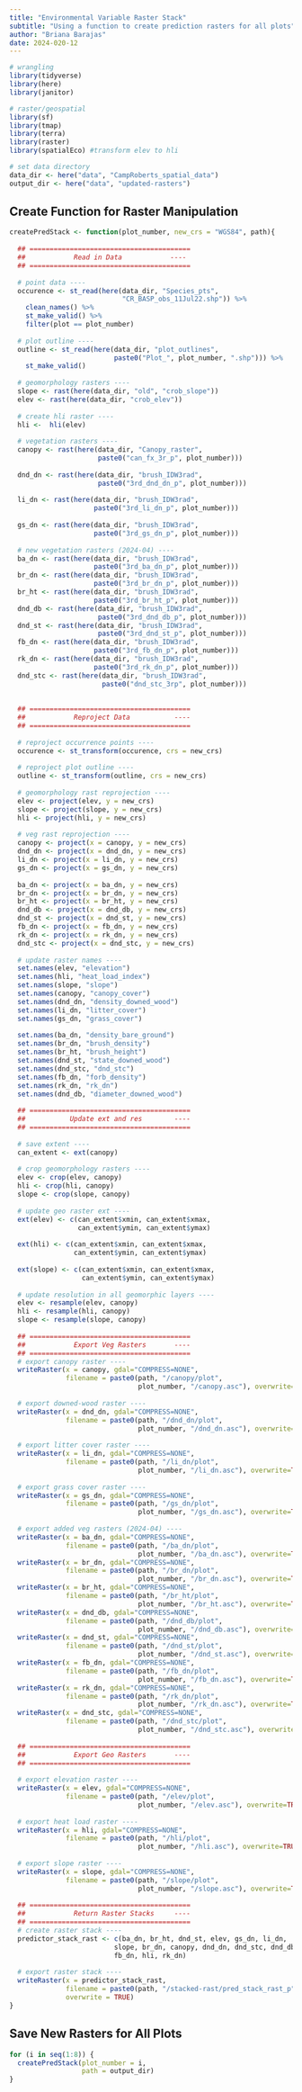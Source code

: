 ```yaml
---
title: "Environmental Variable Raster Stack"
subtitle: "Using a function to create prediction rasters for all plots"
author: "Briana Barajas"
date: 2024-020-12
---
```


```r
# wrangling
library(tidyverse)
library(here)
library(janitor)

# raster/geospatial
library(sf)
library(tmap)
library(terra)
library(raster)
library(spatialEco) #transform elev to hli

# set data directory
data_dir <- here("data", "CampRoberts_spatial_data")
output_dir <- here("data", "updated-rasters")
```

## Create Function for Raster Manipulation

```r
createPredStack <- function(plot_number, new_crs = "WGS84", path){
  
  ## ========================================
  ##            Read in Data            ----
  ## ========================================
  
  # point data ----
  occurence <- st_read(here(data_dir, "Species_pts",
                            "CR_BASP_obs_11Jul22.shp")) %>% 
    clean_names() %>% 
    st_make_valid() %>% 
    filter(plot == plot_number)
  
  # plot outline ----
  outline <- st_read(here(data_dir, "plot_outlines", 
                          paste0("Plot_", plot_number, ".shp"))) %>%
    st_make_valid()
  
  # geomorphology rasters ----
  slope <- rast(here(data_dir, "old", "crob_slope"))
  elev <- rast(here(data_dir, "crob_elev"))
  
  # create hli raster ----
  hli <-  hli(elev)
  
  # vegetation rasters ----
  canopy <- rast(here(data_dir, "Canopy_raster",
                      paste0("can_fx_3r_p", plot_number)))
  
  dnd_dn <- rast(here(data_dir, "brush_IDW3rad",
                      paste0("3rd_dnd_dn_p", plot_number)))
  
  li_dn <- rast(here(data_dir, "brush_IDW3rad",
                     paste0("3rd_li_dn_p", plot_number)))
  
  gs_dn <- rast(here(data_dir, "brush_IDW3rad",
                     paste0("3rd_gs_dn_p", plot_number)))
  
  # new vegetation rasters (2024-04) ----
  ba_dn <- rast(here(data_dir, "brush_IDW3rad", 
                     paste0("3rd_ba_dn_p", plot_number)))
  br_dn <- rast(here(data_dir, "brush_IDW3rad", 
                     paste0("3rd_br_dn_p", plot_number)))
  br_ht <- rast(here(data_dir, "brush_IDW3rad", 
                     paste0("3rd_br_ht_p", plot_number)))
  dnd_db <- rast(here(data_dir, "brush_IDW3rad",
                      paste0("3rd_dnd_db_p", plot_number)))
  dnd_st <- rast(here(data_dir, "brush_IDW3rad", 
                      paste0("3rd_dnd_st_p", plot_number)))
  fb_dn <- rast(here(data_dir, "brush_IDW3rad", 
                     paste0("3rd_fb_dn_p", plot_number)))
  rk_dn <- rast(here(data_dir, "brush_IDW3rad", 
                     paste0("3rd_rk_dn_p", plot_number)))
  dnd_stc <- rast(here(data_dir, "brush_IDW3rad", 
                       paste0("dnd_stc_3rp", plot_number)))
  
  
  ## ========================================
  ##            Reproject Data           ----
  ## ========================================
  
  # reproject occurrence points ----
  occurence <- st_transform(occurence, crs = new_crs)
  
  # reproject plot outline ----
  outline <- st_transform(outline, crs = new_crs)
  
  # geomorphology rast reprojection ----
  elev <- project(elev, y = new_crs)
  slope <- project(slope, y = new_crs)
  hli <- project(hli, y = new_crs)
  
  # veg rast reprojection ----
  canopy <- project(x = canopy, y = new_crs)
  dnd_dn <- project(x = dnd_dn, y = new_crs)
  li_dn <- project(x = li_dn, y = new_crs)
  gs_dn <- project(x = gs_dn, y = new_crs)
  
  ba_dn <- project(x = ba_dn, y = new_crs)
  br_dn <- project(x = br_dn, y = new_crs)
  br_ht <- project(x = br_ht, y = new_crs)
  dnd_db <- project(x = dnd_db, y = new_crs)
  dnd_st <- project(x = dnd_st, y = new_crs)
  fb_dn <- project(x = fb_dn, y = new_crs)
  rk_dn <- project(x = rk_dn, y = new_crs)
  dnd_stc <- project(x = dnd_stc, y = new_crs)
  
  # update raster names ----
  set.names(elev, "elevation")
  set.names(hli, "heat_load_index")
  set.names(slope, "slope")
  set.names(canopy, "canopy_cover")
  set.names(dnd_dn, "density_downed_wood")
  set.names(li_dn, "litter_cover")
  set.names(gs_dn, "grass_cover")
  
  set.names(ba_dn, "density_bare_ground")
  set.names(br_dn, "brush_density")
  set.names(br_ht, "brush_height")
  set.names(dnd_st, "state_downed_wood")
  set.names(dnd_stc, "dnd_stc")
  set.names(fb_dn, "forb_density")
  set.names(rk_dn, "rk_dn")
  set.names(dnd_db, "diameter_downed_wood")
  
  ## ========================================
  ##           Update ext and res        ----
  ## ========================================
  
  # save extent ----
  can_extent <- ext(canopy)
  
  # crop geomorphology rasters ----
  elev <- crop(elev, canopy)
  hli <- crop(hli, canopy)
  slope <- crop(slope, canopy)
  
  # update geo raster ext ----
  ext(elev) <- c(can_extent$xmin, can_extent$xmax,
                 can_extent$ymin, can_extent$ymax)
  
  ext(hli) <- c(can_extent$xmin, can_extent$xmax,
                can_extent$ymin, can_extent$ymax)
  
  ext(slope) <- c(can_extent$xmin, can_extent$xmax,
                  can_extent$ymin, can_extent$ymax)
  
  # update resolution in all geomorphic layers ----
  elev <- resample(elev, canopy)
  hli <- resample(hli, canopy)
  slope <- resample(slope, canopy)
  
  ## ========================================
  ##            Export Veg Rasters       ----
  ## ========================================
  # export canopy raster ----
  writeRaster(x = canopy, gdal="COMPRESS=NONE",
              filename = paste0(path, "/canopy/plot",
                                plot_number, "/canopy.asc"), overwrite=TRUE)
  
  # export downed-wood raster ----
  writeRaster(x = dnd_dn, gdal="COMPRESS=NONE",
              filename = paste0(path, "/dnd_dn/plot",
                                plot_number, "/dnd_dn.asc"), overwrite=TRUE)
  
  # export litter cover raster ----
  writeRaster(x = li_dn, gdal="COMPRESS=NONE",
              filename = paste0(path, "/li_dn/plot",
                                plot_number, "/li_dn.asc"), overwrite=TRUE)
  
  # export grass cover raster ----
  writeRaster(x = gs_dn, gdal="COMPRESS=NONE",
              filename = paste0(path, "/gs_dn/plot",
                                plot_number, "/gs_dn.asc"), overwrite=TRUE)
  
  # export added veg rasters (2024-04) ----
  writeRaster(x = ba_dn, gdal="COMPRESS=NONE",
              filename = paste0(path, "/ba_dn/plot",
                                plot_number, "/ba_dn.asc"), overwrite=TRUE)
  writeRaster(x = br_dn, gdal="COMPRESS=NONE",
              filename = paste0(path, "/br_dn/plot",
                                plot_number, "/br_dn.asc"), overwrite=TRUE)
  writeRaster(x = br_ht, gdal="COMPRESS=NONE",
              filename = paste0(path, "/br_ht/plot",
                                plot_number, "/br_ht.asc"), overwrite=TRUE)
  writeRaster(x = dnd_db, gdal="COMPRESS=NONE",
              filename = paste0(path, "/dnd_db/plot",
                                plot_number, "/dnd_db.asc"), overwrite=TRUE)
  writeRaster(x = dnd_st, gdal="COMPRESS=NONE",
              filename = paste0(path, "/dnd_st/plot",
                                plot_number, "/dnd_st.asc"), overwrite=TRUE)
  writeRaster(x = fb_dn, gdal="COMPRESS=NONE",
              filename = paste0(path, "/fb_dn/plot",
                                plot_number, "/fb_dn.asc"), overwrite=TRUE)
  writeRaster(x = rk_dn, gdal="COMPRESS=NONE",
              filename = paste0(path, "/rk_dn/plot",
                                plot_number, "/rk_dn.asc"), overwrite=TRUE)
  writeRaster(x = dnd_stc, gdal="COMPRESS=NONE",
              filename = paste0(path, "/dnd_stc/plot",
                                plot_number, "/dnd_stc.asc"), overwrite=TRUE)
  
  ## ========================================
  ##            Export Geo Rasters       ----
  ## ========================================
  
  # export elevation raster ----
  writeRaster(x = elev, gdal="COMPRESS=NONE",
              filename = paste0(path, "/elev/plot",
                                plot_number, "/elev.asc"), overwrite=TRUE)
  
  # export heat load raster ----
  writeRaster(x = hli, gdal="COMPRESS=NONE",
              filename = paste0(path, "/hli/plot",
                                plot_number, "/hli.asc"), overwrite=TRUE)
  
  # export slope raster ----
  writeRaster(x = slope, gdal="COMPRESS=NONE",
              filename = paste0(path, "/slope/plot",
                                plot_number, "/slope.asc"), overwrite=TRUE)
  
  ## ========================================
  ##            Return Raster Stacks     ----
  ## ========================================
  # create raster stack ----
  predictor_stack_rast <- c(ba_dn, br_ht, dnd_st, elev, gs_dn, li_dn,
                          slope, br_dn, canopy, dnd_dn, dnd_stc, dnd_db,
                          fb_dn, hli, rk_dn)
  
  # export raster stack ----
  writeRaster(x = predictor_stack_rast,
              filename = paste0(path, "/stacked-rast/pred_stack_rast_p", i, ".asc"),
              overwrite = TRUE)
}
```

## Save New Rasters for All Plots

```r
for (i in seq(1:8)) {
  createPredStack(plot_number = i,
                  path = output_dir)
}
```
